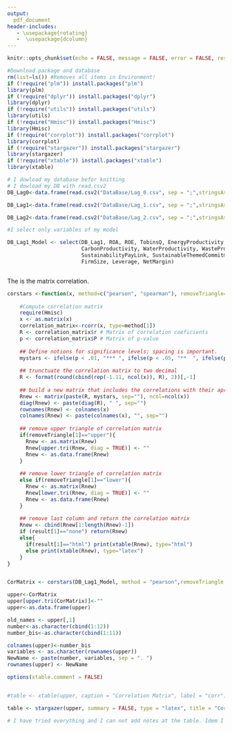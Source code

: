 ```yaml
---
output: 
  pdf_document 
header-includes:
   - \usepackage{rotating}
   -  \usepackage{dcolumn}
---
```


```r
knitr::opts_chunk$set(echo = FALSE, message = FALSE, error = FALSE, results = 'hide')
```
```r
#Download package and database
rm(list=ls()) #Removes all items in Environment!
if (!require("plm")) install.packages("plm")
library(plm)
if (!require("dplyr")) install.packages("dplyr")
library(dplyr)
if (!require("utils")) install.packages("utils")
library(utils)
if (!require("Hmisc")) install.packages("Hmisc")
library(Hmisc)
if (!require("corrplot")) install.packages("corrplot")
library(corrplot)
if (!require("stargazer")) install.packages("stargazer")
library(stargazer)
if (!require("xtable")) install.packages("xtable")
library(xtable)

# I dowload my database befor knitting
# I dowload my DB with read.csv2
DB_Lag0<-data.frame(read.csv2("DataBase/Lag_0.csv", sep = ";",stringsAsFactors=FALSE, header = TRUE ))

DB_Lag1<-data.frame(read.csv2("DataBase/Lag_1.csv", sep = ";",stringsAsFactors=FALSE, header = TRUE ))

DB_Lag2<-data.frame(read.csv2("DataBase/Lag_2.csv", sep = ";",stringsAsFactors=FALSE, header = TRUE ))

#I select only variables of my model

DB_Lag1_Model <- select(DB_Lag1, ROA, ROE, TobinsQ, EnergyProductivity,
                        CarbonProductivity, WaterProductivity, WasteProductivity,
                        SustainabilityPayLink, SustainableThemedCommitment, 
                        FirmSize, Leverage, NetMargin)



```

The \autoref{Matrix} is the matrix correlation.



```r
corstars <-function(x, method=c("pearson", "spearman"), removeTriangle=c("upper", "lower"), result=c("none", "html", "latex")){
  
    #Compute correlation matrix
    require(Hmisc)
    x <- as.matrix(x)
    correlation_matrix<-rcorr(x, type=method[1])
    R <- correlation_matrix$r # Matrix of correlation coeficients
    p <- correlation_matrix$P # Matrix of p-value 
    
    ## Define notions for significance levels; spacing is important.
    mystars <- ifelse(p < .01, "*** ", ifelse(p < .05, "**  ", ifelse(p < .1, "*   ", "    ")))
    
    ## trunctuate the correlation matrix to two decimal
    R <- format(round(cbind(rep(-1.11, ncol(x)), R), 2))[,-1]
    
    ## build a new matrix that includes the correlations with their apropriate stars
    Rnew <- matrix(paste(R, mystars, sep=""), ncol=ncol(x))
    diag(Rnew) <- paste(diag(R), " ", sep="")
    rownames(Rnew) <- colnames(x)
    colnames(Rnew) <- paste(colnames(x), "", sep="")
    
    ## remove upper triangle of correlation matrix
    if(removeTriangle[1]=="upper"){
      Rnew <- as.matrix(Rnew)
      Rnew[upper.tri(Rnew, diag = TRUE)] <- ""
      Rnew <- as.data.frame(Rnew)
    }
    
    ## remove lower triangle of correlation matrix
    else if(removeTriangle[1]=="lower"){
      Rnew <- as.matrix(Rnew)
      Rnew[lower.tri(Rnew, diag = TRUE)] <- ""
      Rnew <- as.data.frame(Rnew)
    }
    
    ## remove last column and return the correlation matrix
    Rnew <- cbind(Rnew[1:length(Rnew)-1])
    if (result[1]=="none") return(Rnew)
    else{
      if(result[1]=="html") print(xtable(Rnew), type="html")
      else print(xtable(Rnew), type="latex") 
    }
} 


CorMatrix <- corstars(DB_Lag1_Model, method = "pearson",removeTriangle = "upper",  result = "none")

upper<-CorMatrix
upper[upper.tri(CorMatrix)]<-""
upper<-as.data.frame(upper)

old_names <- upper[,1]
number<-as.character(cbind(1:12))
number_bis<-as.character(cbind(1:11))

colnames(upper)<-number_bis
variables <- as.character(rownames(upper))
NewName <- paste(number, variables, sep = ". ")
rownames(upper) <- NewName

options(xtable.comment = FALSE)


#table <- xtable(upper, caption = "Correlation Matrix", label = "corr")

table <- stargazer(upper, summary = FALSE, type = "latex", title = "Correlation Matrix" , label = "Matrix", float=TRUE, float.env = "sidewaystable", header = FALSE, table.placement = "h", column.sep.width = "2pt",font.size = "small")

# I have tried everything and I can not add notes at the table. Idem I can note align to the left. I will have to do that manually.
```

\begin{sidewaystable}[h] \centering  
  \caption{Correlation Matrix} 
  \label{Matrix} 
\small 
\begin{tabular}{@{\extracolsep{2pt}} p{4cm}lllllllllll} 
\\[-1.8ex]\hline 
\hline \\[-1.8ex] 
 & 1 & 2 & 3 & 4 & 5 & 6 & 7 & 8 & 9 & 10 & 11 \\ 
\hline \\[-1.8ex] 
1. ROA &  &  &  &  &  &  &  &  &  &  &  \\ 
2. ROE &  0.23\textasteriskcentered \textasteriskcentered \textasteriskcentered   &  &  &  &  &  &  &  &  &  &  \\ 
3. TobinsQ &  0.15\textasteriskcentered \textasteriskcentered \textasteriskcentered   &  0.03     &  &  &  &  &  &  &  &  &  \\ 
4. EnergyProductivity &  0.07\textasteriskcentered \textasteriskcentered    &  0.02     & -0.02     &  &  &  &  &  &  &  &  \\ 
5. CarbonProductivity &  0.07\textasteriskcentered \textasteriskcentered    &  0.02     & -0.02     &  0.88\textasteriskcentered \textasteriskcentered \textasteriskcentered   &  &  &  &  &  &  &  \\ 
6. WaterProductivity &  0.08\textasteriskcentered \textasteriskcentered \textasteriskcentered   &  0.03     & -0.03     &  0.64\textasteriskcentered \textasteriskcentered \textasteriskcentered   &  0.67\textasteriskcentered \textasteriskcentered \textasteriskcentered   &  &  &  &  &  &  \\ 
7. WasteProductivity &  0.05\textasteriskcentered     &  0.02     & -0.04     &  0.49\textasteriskcentered \textasteriskcentered \textasteriskcentered   &  0.56\textasteriskcentered \textasteriskcentered \textasteriskcentered   &  0.69\textasteriskcentered \textasteriskcentered \textasteriskcentered   &  &  &  &  &  \\ 
8. SustainabilityPayLink & -0.04     &  0.06\textasteriskcentered \textasteriskcentered    & -0.13\textasteriskcentered \textasteriskcentered \textasteriskcentered   &  0.04     &  0.06\textasteriskcentered \textasteriskcentered    &  0.14\textasteriskcentered \textasteriskcentered \textasteriskcentered   &  0.15\textasteriskcentered \textasteriskcentered \textasteriskcentered   &  &  &  &  \\ 
9. SustainableThemedCommitment & -0.02     &  0.08\textasteriskcentered \textasteriskcentered \textasteriskcentered   & -0.14\textasteriskcentered \textasteriskcentered \textasteriskcentered   &  0.23\textasteriskcentered \textasteriskcentered \textasteriskcentered   &  0.22\textasteriskcentered \textasteriskcentered \textasteriskcentered   &  0.26\textasteriskcentered \textasteriskcentered \textasteriskcentered   &  0.24\textasteriskcentered \textasteriskcentered \textasteriskcentered   &  0.48\textasteriskcentered \textasteriskcentered \textasteriskcentered   &  &  &  \\ 
10. FirmSize & -0.26\textasteriskcentered \textasteriskcentered \textasteriskcentered   & -0.02     & -0.51\textasteriskcentered \textasteriskcentered \textasteriskcentered   &  0.04     &  0.07\textasteriskcentered \textasteriskcentered    &  0.08\textasteriskcentered \textasteriskcentered \textasteriskcentered   &  0.07\textasteriskcentered \textasteriskcentered    &  0.28\textasteriskcentered \textasteriskcentered \textasteriskcentered   &  0.27\textasteriskcentered \textasteriskcentered \textasteriskcentered   &  &  \\ 
11. Leverage & -0.02     &  0.07\textasteriskcentered \textasteriskcentered    & -0.02     & -0.01     & -0.02     & -0.01     & -0.01     & -0.02     & -0.02     &  0.14\textasteriskcentered \textasteriskcentered \textasteriskcentered   &  \\ 
12. NetMargin &  0.33\textasteriskcentered \textasteriskcentered \textasteriskcentered   &  0.05\textasteriskcentered     & -0.06\textasteriskcentered \textasteriskcentered    &  0.02     &  0.02     &  0.01     &  0.01     &  0.04     &  0.02     &  0.04     &  0.00     \\ 
\hline
\hline \\[-1.8ex] 
\textit{Note:}  & \multicolumn{11}{r}{$^{*}$p$<$0.1; $^{**}$p$<$0.05; $^{***}$p$<$0.01} \\
\end{tabular} 
\end{sidewaystable}

